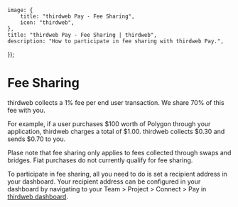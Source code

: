 
	image: {
		title: "thirdweb Pay - Fee Sharing",
		icon: "thirdweb",
	},
	title: "thirdweb Pay - Fee Sharing | thirdweb",
	description: "How to participate in fee sharing with thirdweb Pay.",
});

# Fee Sharing

thirdweb collects a 1% fee per end user transaction. We share 70% of this fee with you.

For example, if a user purchases $100 worth of Polygon through your application, thirdweb charges a total of $1.00. thirdweb collects $0.30 and sends $0.70 to you.

Plase note that fee sharing only applies to fees collected through swaps and bridges. Fiat purchases do not currently qualify for fee sharing.

To participate in fee sharing, all you need to do is set a recipient address in your dashboard. Your recipient address can be configured in your dashboard by navigating to your Team > Project > Connect > Pay in [thirdweb dashboard](https://www.thirdweb.com/team).

<DocImage src={paySettingsImage} />
